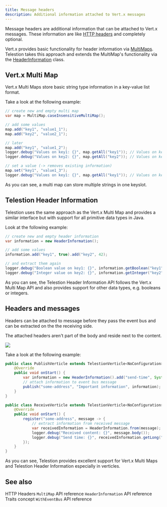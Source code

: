 ```yaml
---
title: Message headers
description: Additional information attached to Vert.x messages
---
```


<!--
Concept
=======

=== When to use this template:
Use this template when you need to describe a concept, technology,
or something similar. In other words: whenever you need to write an
article that describes a concept where the concept's name can be the
article's title (e.g., "Vert. x", "Verticle", "Event Bus")

=== When not to use this template:
Do not use these templates for articles that give context on how
to use/approach the topic. Instead, it would be best if you used a guide for that.

Writing a guide and a concept article are not mutually exclusive. Instead,
you should, in most cases, write both, where the concept gives a brief overview
of what it is, and the guide is a longer article explaining best practices on using
it.

E.g.:
Concept: Event Bus
Guide: Interacting with the Event Bus


=== Writing tips:
- Write in the present tense
- Use neutral pronouns (they/them instead of he/she and him/her)
- Be respectful to everyone
- Be aware of the potential for cultural misunderstandings
-->

<!-- Relevant imports: -->


<!-- Brief Description (1-3 lines) of the concept: -->

Message headers are additional information that can be attached to Vert.x messages.
These information are like [HTTP headers](https://developer.mozilla.org/en-US/docs/Web/HTTP/Headers) and completely optional.

Vert.x provides basic functionality for header information via 
[MultiMaps](https://javadoc.io/static/io.vertx/vertx-core/4.2.6/index.html?io/vertx/core/MultiMap.html).
Telestion takes this approach and extends the MultiMap's functionality via the
[HeaderInformation](https://javadoc.io/doc/de.wuespace.telestion/telestion-api/latest/de/wuespace/telestion/api/message/HeaderInformation.html)
class.

## Vert.x Multi Map

Vert.x Multi Maps store basic string type information in a key-value list format.

Take a look at the following example:

```java
// create new and empty multi map
var map = MultiMap.caseInsensitiveMultiMap();

// add some values
map.add("key1", "value1_1");
map.add("key2", "value2_1");

// later
map.add("key1", "value1_2");
logger.debug("Values on key1: {}", map.getAll("key1")); // Values on key1: ["value1_1", "value1_2"]
logger.debug("Values on key2: {}", map.getAll("key2")); // Values on key2: ["value2_1"]

// set a value (-> removes existing information)
map.set("key1", "value1_3");
logger.debug("Values on key1: {}", map.getAll("key1")); // Values on key1: ["value1_3"]
```

As you can see, a multi map can store multiple strings in one keyslot.

## Telestion Header Information

Telestion uses the same approach as the Vert.x Multi Map and provides a similar interface but with support
for all primitive data types in Java.

Look at the following example:

```java
// create new and empty header information
var information = new HeaderInformation();

// add some values
information.add("key1", true).add("key2", 42);

// and extract them again
logger.debug("Boolean value on key1: {}", information.getBoolean("key1"));
logger.debug("Integer value on key2: {}", information.getInteger("key2"));
```

As you can see, the Telestion Header Information API follows the Vert.x Multi Map API
and also provides support for other data types, e.g. booleans or integers.

## Headers and messages

Headers can be attached to message before they pass the event bus and can be extracted
on the the receiving side.

The attached headers aren't part of the body and reside next to the content.

<Image
	src="/static/img/drawio-diagrams/vertx/message-structure.drawio.svg"
	invertible
    center
/>

Take a look at the following example:

```java title="PublishVerticle.java"
public class PublishVerticle extends TelestionVerticle<NoConfiguration> implements WithEventBus {
    @Override
    public void onStart() {
        var information = new HeaderInformation().add("send-time", System.currentTimeInMillis());
        // attach information to event bus message
        publish("some-address", "Important information", information);
    }
}
```

```java title="ReceiveVerticle.java"
public class ReceiveVerticle extends TelestionVerticle<NoConfiguration> implements WithEventBus {
    @Override
    public void onStart() {
        register("some-address", message -> {
            // extract information from received message
            var receivedInformation = HeaderInformation.from(message);
            logger.debug("Received content: {}", message.body());
            logger.debug("Send time: {}", receivedInformation.getLong("send-time"));
        });
    }
}
```

As you can see, Telestion provides excellent support for Vert.x Multi Maps
and Telestion Header Information especially in verticles.

## See also

<Reference to="https://developer.mozilla.org/en-US/docs/Web/HTTP/Headers">
    HTTP Headers
</Reference>

<Reference to="https://javadoc.io/static/io.vertx/vertx-core/4.2.6/index.html?io/vertx/core/MultiMap.html">
    <code>MultiMap</code> API reference
</Reference>

<Reference to="https://javadoc.io/doc/de.wuespace.telestion/telestion-api/latest/de/wuespace/telestion/api/message/HeaderInformation.html">
    <code>HeaderInformation</code> API reference
</Reference>

<Reference to="/application/concepts/traits/">
    Traits concept
</Reference>

<Reference to="https://javadoc.io/doc/de.wuespace.telestion/telestion-api/latest/de/wuespace/telestion/api/verticle/trait/WithEventBus.html">
	<code>WithEventBus</code> API reference
</Reference>

<!--
Snippets
--------

<Reference to="../other-article">
    Relative Link to other article
</Reference>

<Reference to="https://www.example.com">
    Example Website
</Reference>
-->
